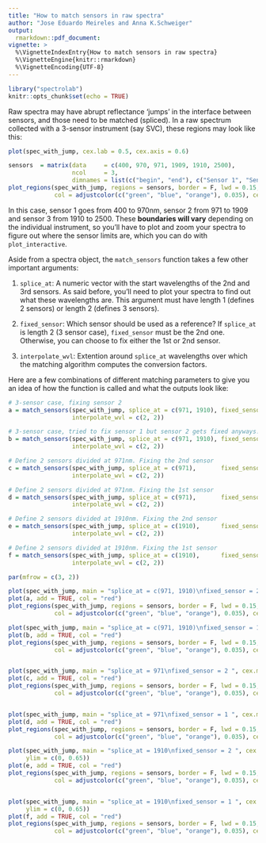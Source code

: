 ```yaml
---
title: "How to match sensors in raw spectra"
author: "Jose Eduardo Meireles and Anna K.Schweiger"
output:
  rmarkdown::pdf_document:
vignette: > 
  %\VignetteIndexEntry{How to match sensors in raw spectra}
  %\VignetteEngine{knitr::rmarkdown} 
  %\VignetteEncoding{UTF-8}
---
```


```r
library("spectrolab")
knitr::opts_chunk$set(echo = TRUE)
```

Raw spectra may have abrupt reflectance 'jumps' in the interface between sensors, and those need to be matched (spliced). In a raw spectrum collected with a 3-sensor instrument (say SVC), these regions may look like this:

```r
plot(spec_with_jump, cex.lab = 0.5, cex.axis = 0.6)

sensors  = matrix(data     = c(400, 970, 971, 1909, 1910, 2500), 
                  ncol     = 3,
                  dimnames = list(c("begin", "end"), c("Sensor 1", "Sensor 2", "Sensor 3"))) 
plot_regions(spec_with_jump, regions = sensors, border = F, lwd = 0.15, lty = 3,
             col = adjustcolor(c("green", "blue", "orange"), 0.035), cex_label = 0.75)
```

In this case, sensor 1 goes from 400 to 970nm, sensor 2 from 971 to 1909 and sensor 3 from 1910 to 2500. These **boundaries will vary** depending on the individual instrument, so you'll have to plot and zoom your spectra to figure out where the sensor limits are, which you can do with `plot_interactive`.

Aside from a spectra object, the `match_sensors` function takes a few other important arguments: 

1. `splice_at`: A numeric vector with the start wavelengths of the 2nd and 3rd sensors. As said before, you'll need to plot your spectra to find out what these wavelengths are. This argument must have length 1 (defines 2 sensors) or length 2 (defines 3 sensors).

2. `fixed_sensor`: Which sensor should be used as a reference? If `splice_at` is length 2 (3 sensor case), `fixed_sensor` must be the 2nd one. Otherwise, you can choose to fix either the 1st or 2nd sensor.

3. `interpolate_wvl`: Extention around `splice_at` wavelengths over which the matching algorithm computes the conversion factors.

Here are a few combinations of different matching parameters to give you an idea of how the function is called and what the outputs look like:


```r
# 3-sensor case, fixing sensor 2
a = match_sensors(spec_with_jump, splice_at = c(971, 1910), fixed_sensor = 2,
                  interpolate_wvl = c(2, 2))

# 3-sensor case, tried to fix sensor 1 but sensor 2 gets fixed anyways!
b = match_sensors(spec_with_jump, splice_at = c(971, 1910), fixed_sensor = 1,
                  interpolate_wvl = c(2, 2))

# Define 2 sensors divided at 971nm. Fixing the 2nd sensor
c = match_sensors(spec_with_jump, splice_at = c(971),       fixed_sensor = 2,
                  interpolate_wvl = c(2, 2))

# Define 2 sensors divided at 971nm. Fixing the 1st sensor
d = match_sensors(spec_with_jump, splice_at = c(971),       fixed_sensor = 1,
                  interpolate_wvl = c(2, 2))

# Define 2 sensors divided at 1910nm. Fixing the 2nd sensor
e = match_sensors(spec_with_jump, splice_at = c(1910),      fixed_sensor = 2,
                  interpolate_wvl = c(2, 2))

# Define 2 sensors divided at 1910nm. Fixing the 1st sensor
f = match_sensors(spec_with_jump, splice_at = c(1910),      fixed_sensor = 1,
                  interpolate_wvl = c(2, 2))
```


```r

par(mfrow = c(3, 2))

plot(spec_with_jump, main = "splice_at = c(971, 1910)\nfixed_sensor = 2 ", cex.main = 1, col = "grey35")
plot(a, add = TRUE, col = "red")
plot_regions(spec_with_jump, regions = sensors, border = F, lwd = 0.15, lty = 3,
             col = adjustcolor(c("green", "blue", "orange"), 0.035), cex_label = 0.65)

plot(spec_with_jump, main = "splice_at = c(971, 1910)\nfixed_sensor = 1 ", cex.main = 1, col = "grey35")
plot(b, add = TRUE, col = "red")
plot_regions(spec_with_jump, regions = sensors, border = F, lwd = 0.15, lty = 3,
             col = adjustcolor(c("green", "blue", "orange"), 0.035), cex_label = 0.65)


plot(spec_with_jump, main = "splice_at = 971\nfixed_sensor = 2 ", cex.main = 1, col = "grey35")
plot(c, add = TRUE, col = "red")
plot_regions(spec_with_jump, regions = sensors, border = F, lwd = 0.15, lty = 3,
             col = adjustcolor(c("green", "blue", "orange"), 0.035), cex_label = 0.65)


plot(spec_with_jump, main = "splice_at = 971\nfixed_sensor = 1 ", cex.main = 1, col = "grey35")
plot(d, add = TRUE, col = "red")
plot_regions(spec_with_jump, regions = sensors, border = F, lwd = 0.15, lty = 3,
             col = adjustcolor(c("green", "blue", "orange"), 0.035), cex_label = 0.65)

plot(spec_with_jump, main = "splice_at = 1910\nfixed_sensor = 2 ", cex.main = 1, col = "grey35",
     ylim = c(0, 0.65))
plot(e, add = TRUE, col = "red")
plot_regions(spec_with_jump, regions = sensors, border = F, lwd = 0.15, lty = 3,
             col = adjustcolor(c("green", "blue", "orange"), 0.035), cex_label = 0.65)


plot(spec_with_jump, main = "splice_at = 1910\nfixed_sensor = 1 ", cex.main = 1, col = "grey35",
     ylim = c(0, 0.65))
plot(f, add = TRUE, col = "red")
plot_regions(spec_with_jump, regions = sensors, border = F, lwd = 0.15, lty = 3,
             col = adjustcolor(c("green", "blue", "orange"), 0.035), cex_label = 0.65)

```
